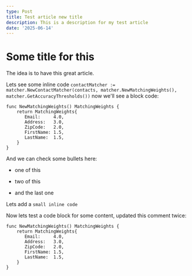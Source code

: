 ```yaml
---
type: Post
title: Test article new title
description: This is a description for my test article
date: '2025-06-14'
---
```

# Some title for this

The idea is to have this great article.

Lets see some inline code `contactMatcher := matcher.NewContactMatcher(contacts, matcher.NewMatchingWeights(), matcher.GetAccuracyThresholds())` now we'll see a block code:

```
func NewMatchingWeights() MatchingWeights {
    return MatchingWeights{
       Email:     4.0,
       Address:   3.0,
       ZipCode:   2.0,
       FirstName: 1.5,
       LastName:  1.5,
    }
}
```

And we can check some bullets here:

*   one of this

*   two of this

*   and the last one

Lets add a `small inline code`

Now lets test a code block for some content, updated this comment twice:

```
func NewMatchingWeights() MatchingWeights {
    return MatchingWeights{
       Email:     4.0,
       Address:   3.0,
       ZipCode:   2.0,
       FirstName: 1.5,
       LastName:  1.5,
    }
}
```


